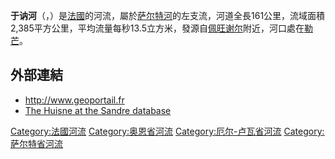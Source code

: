 {{noteTA
|G1=法国地名
|G2=单位
|1=zh-hans:于讷河; zh-hant:于訥河
}}
{{Infobox river
  | name              = 于讷河
  | name_native       = Huisne
  | image             = 
  | image_caption     =
  | map               = Huisne.png
  | name_native_lang  = fr
  | source1_location  = [[拉佩里耶尔_(奥恩省)|拉佩里耶尔]] 
  | mouth_location    = [[萨尔特河|萨尔特河]]
  | mouth_coordinates = {{coord|47|59|26|N|0|10|49|E|name=Sarthe-Huisne|display=inline,title}}
  | progression       = {{RSarthe}}
  | subdivision_type1 = [[世界政區索引|国家]]
  | subdivision_name1 = {{FR}}
  | length            = {{convert|164.5|km|mi|abbr=on}}
  | source1_elevation = ±{{convert|180|m|ft|abbr=on}}
  | discharge1_avg    = {{convert|13.5|m3/s|cuft/s|abbr=on}} 
  | basin_size        = {{convert|2385|km2|mi2|abbr=on}} 
}}
'''于讷河'''（{{lang-fr|Huisne}}，{{IPA-fr|ɥin}}）是[[法國|法國]]的河流，屬於[[萨尔特河|萨尔特河]]的左支流，河道全長161公里，流域面積2,385平方公里，平均流量每秒13.5立方米，發源自[[佩旺谢尔|佩旺谢尔]]附近，河口處在[[勒芒|勒芒]]。

==外部連結==
*http://www.geoportail.fr{{Wayback|url=http://www.geoportail.fr/ |date=20101215171356 }}
*[http://sandre.eaufrance.fr/app/chainage/courdo/htm/M0--015-.php?cg=M0--015- The Huisne at the Sandre database]

{{France-geo-stub}}
[[Category:法國河流|Category:法國河流]]
[[Category:奥恩省河流|Category:奥恩省河流]]
[[Category:厄尔-卢瓦省河流|Category:厄尔-卢瓦省河流]]
[[Category:萨尔特省河流|Category:萨尔特省河流]]